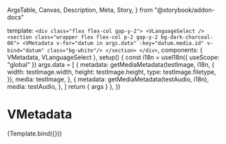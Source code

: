   ArgsTable,
  Canvas,
  Description,
  Meta,
  Story,
} from "@storybook/addon-docs"





<Meta title="Components/VMediaInfo/VMetadata" components={VMetadata} />

  template: `
    <div class="flex flex-col gap-y-2">
      <VLanguageSelect />
      <section class="wrapper flex flex-col p-2 gap-y-2 bg-dark-charcoal-06">
        <VMetadata
        v-for="datum in args.data"
        :key="datum.media.id"
        v-bind="datum"
        class="bg-white"/>
      </section>
    </div>
  `,
  components: { VMetadata, VLanguageSelect },
  setup() {
    const i18n = useI18n({ useScope: "global" })
    args.data = [
      {
        metadata: getMediaMetadata(testImage, i18n, {
          width: testImage.width,
          height: testImage.height,
          type: testImage.filetype,
        }),
        media: testImage,
      },
      {
        metadata: getMediaMetadata(testAudio, i18n),
        media: testAudio,
      },
    ]
    return { args }
  },
})

# VMetadata

<Description of={VMetadata} />

<ArgsTable of={VMetadata} />

<Canvas>
  <Story name="VMetadata">{Template.bind({})}</Story>
</Canvas>
